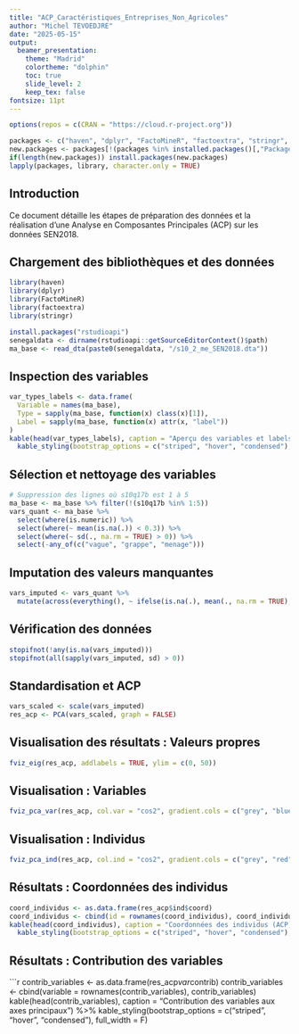 ---
title: "ACP_Caractéristiques_Entreprises_Non_Agricoles"
author: "Michel TEVOEDJRE"
date: "2025-05-15"
output:
  beamer_presentation:
    theme: "Madrid"
    colortheme: "dolphin"
    toc: true
    slide_level: 2
    keep_tex: false
fontsize: 11pt
---

```{r install_load_packages}
options(repos = c(CRAN = "https://cloud.r-project.org"))

packages <- c("haven", "dplyr", "FactoMineR", "factoextra", "stringr", "knitr", "kableExtra", "rstudioapi")
new.packages <- packages[!(packages %in% installed.packages()[,"Package"])]
if(length(new.packages)) install.packages(new.packages)
lapply(packages, library, character.only = TRUE)
```

## Introduction

Ce document détaille les étapes de préparation des données et la réalisation d'une Analyse en Composantes Principales (ACP) sur les données SEN2018.

## Chargement des bibliothèques et des données

```{r, warning=FALSE}
library(haven)
library(dplyr)
library(FactoMineR)
library(factoextra)
library(stringr)

install.packages("rstudioapi")
senegaldata <- dirname(rstudioapi::getSourceEditorContext()$path)
ma_base <- read_dta(paste0(senegaldata, "/s10_2_me_SEN2018.dta"))
```

## Inspection des variables

```{r, warning=FALSE}
var_types_labels <- data.frame(
  Variable = names(ma_base),
  Type = sapply(ma_base, function(x) class(x)[1]),
  Label = sapply(ma_base, function(x) attr(x, "label"))
)
kable(head(var_types_labels), caption = "Aperçu des variables et labels") %>%
  kable_styling(bootstrap_options = c("striped", "hover", "condensed"), full_width = F)
```

## Sélection et nettoyage des variables

```{r, warning=FALSE}
# Suppression des lignes où s10q17b est 1 à 5
ma_base <- ma_base %>% filter(!(s10q17b %in% 1:5))
vars_quant <- ma_base %>%
  select(where(is.numeric)) %>%
  select(where(~ mean(is.na(.)) < 0.3)) %>%
  select(where(~ sd(., na.rm = TRUE) > 0)) %>%
  select(-any_of(c("vague", "grappe", "menage")))
```

## Imputation des valeurs manquantes

```{r, warning=FALSE}
vars_imputed <- vars_quant %>%
  mutate(across(everything(), ~ ifelse(is.na(.), mean(., na.rm = TRUE), .)))
```

## Vérification des données

```{r, warning=FALSE}
stopifnot(!any(is.na(vars_imputed)))
stopifnot(all(sapply(vars_imputed, sd) > 0))
```

## Standardisation et ACP

```{r, warning=FALSE}
vars_scaled <- scale(vars_imputed)
res_acp <- PCA(vars_scaled, graph = FALSE)
```

## Visualisation des résultats : Valeurs propres

```{r, warning=FALSE}
fviz_eig(res_acp, addlabels = TRUE, ylim = c(0, 50))
```

## Visualisation : Variables

```{r, warning=FALSE}
fviz_pca_var(res_acp, col.var = "cos2", gradient.cols = c("grey", "blue"), repel = TRUE)
```

## Visualisation : Individus

```{r, warning=FALSE}
fviz_pca_ind(res_acp, col.ind = "cos2", gradient.cols = c("grey", "red"), repel = TRUE)
```

## Résultats : Coordonnées des individus

```{r, warning=FALSE}
coord_individus <- as.data.frame(res_acp$ind$coord)
coord_individus <- cbind(id = rownames(coord_individus), coord_individus)
kable(head(coord_individus), caption = "Coordonnées des individus (ACP)") %>%
  kable_styling(bootstrap_options = c("striped", "hover", "condensed"), full_width = F)
```

## Résultats : Contribution des variables

```{r, warning=FALSE}
contrib_variables <- as.data.frame(res_acp$var$contrib)
contrib_variables <- cbind(variable = rownames(contrib_variables), contrib_variables)
kable(head(contrib_variables), caption = "Contribution des variables aux axes principaux") %>%
  kable_styling(bootstrap_options = c("striped", "hover", "condensed"), full_width = F)
